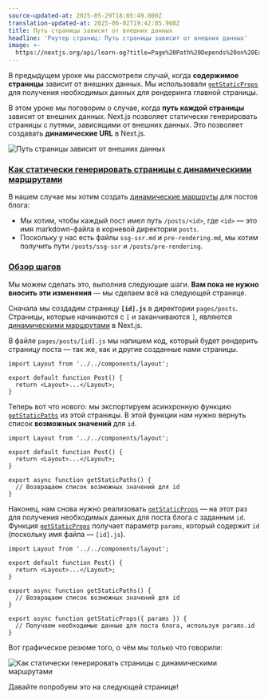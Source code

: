 ```yaml
---
source-updated-at: 2025-05-29T18:05:49.000Z
translation-updated-at: 2025-06-02T19:42:05.968Z
title: Путь страницы зависит от внешних данных
headline: 'Роутер страниц: Путь страницы зависит от внешних данных'
image: >-
  https://nextjs.org/api/learn-og?title=Page%20Path%20Depends%20on%20External%20Data&amp;chapter=30
---
```


В предыдущем уроке мы рассмотрели случай, когда **содержимое страницы** зависит от внешних данных. Мы использовали [`getStaticProps`](/docs/basic-features/data-fetching#getstaticprops-static-generation) для получения необходимых данных для рендеринга главной страницы.

В этом уроке мы поговорим о случае, когда **путь каждой страницы** зависит от внешних данных. Next.js позволяет статически генерировать страницы с путями, зависящими от внешних данных. Это позволяет создавать **динамические URL** в Next.js.

![Путь страницы зависит от внешних данных](https://h8DxKfmAPhn8O0p3.public.blob.vercel-storage.com/learn/pages-router/dynamic-routes/page-path-external-data.png)

### [Как статически генерировать страницы с динамическими маршрутами](#how-to-statically-generate-pages-with-dynamic-routes)

В нашем случае мы хотим создать [динамические маршруты](/docs/routing/dynamic-routes) для постов блога:

*   Мы хотим, чтобы каждый пост имел путь `/posts/<id>`, где `<id>` — это имя markdown-файла в корневой директории `posts`.
*   Поскольку у нас есть файлы `ssg-ssr.md` и `pre-rendering.md`, мы хотим получить пути `/posts/ssg-ssr` и `/posts/pre-rendering`.

### [Обзор шагов](#overview-of-the-steps)

Мы можем сделать это, выполнив следующие шаги. **Вам пока не нужно вносить эти изменения** — мы сделаем всё на следующей странице.

Сначала мы создадим страницу **`[id].js`** в директории `pages/posts`. Страницы, которые начинаются с `[` и заканчиваются `]`, являются [динамическими маршрутами](/docs/routing/dynamic-routes) в Next.js.

В файле `pages/posts/[id].js` мы напишем код, который будет рендерить страницу поста — так же, как и другие созданные нами страницы.

```
import Layout from '../../components/layout';
 
export default function Post() {
  return <Layout>...</Layout>;
}
```

Теперь вот что нового: мы экспортируем асинхронную функцию [`getStaticPaths`](/docs/basic-features/data-fetching#getstaticpaths-static-generation) из этой страницы. В этой функции нам нужно вернуть список **возможных значений** для `id`.

```
import Layout from '../../components/layout';
 
export default function Post() {
  return <Layout>...</Layout>;
}
 
export async function getStaticPaths() {
  // Возвращаем список возможных значений для id
}
```

Наконец, нам снова нужно реализовать [`getStaticProps`](/docs/basic-features/data-fetching#getstaticprops-static-generation) — на этот раз для получения необходимых данных для поста блога с заданным `id`. Функция [`getStaticProps`](/docs/basic-features/data-fetching#getstaticprops-static-generation) получает параметр `params`, который содержит `id` (поскольку имя файла — `[id].js`).

```
import Layout from '../../components/layout';
 
export default function Post() {
  return <Layout>...</Layout>;
}
 
export async function getStaticPaths() {
  // Возвращаем список возможных значений для id
}
 
export async function getStaticProps({ params }) {
  // Получаем необходимые данные для поста блога, используя params.id
}
```

Вот графическое резюме того, о чём мы только что говорили:

![Как статически генерировать страницы с динамическими маршрутами](https://h8DxKfmAPhn8O0p3.public.blob.vercel-storage.com/learn/pages-router/dynamic-routes/how-to-dynamic-routes.png)

Давайте попробуем это на следующей странице!